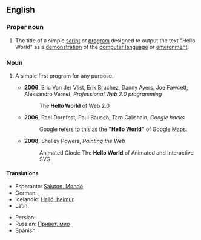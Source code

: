 ==English==
{{wikipedia|Hello world program}}

===Proper noun===
{{en-proper|[[hello|Hello]] [[world|World]]}}

# {{programming}} The title of a simple [[script]] or [[program]] designed to output the text "Hello World" as a [[demonstration]] of the [[computer language]] or [[environment]].

===Noun===
{{en-noun|sg=[[hello|Hello]] [[world|World]]|-}}

# {{programming|by extension}} A simple first program for any purpose.
#* '''2006''', Eric Van der Vlist, Erik Bruchez, Danny Ayers, Joe Fawcett, Alessandro Vernet, ''Professional Web 2.0 programming‎''
#*: The '''Hello World''' of Web 2.0
#* '''2006''', Rael Dornfest, Paul Bausch, Tara Calishain, ''Google hacks‎''
#*: Google refers to this as the '''"Hello World"''' of Google Maps.
#* '''2008''', Shelley Powers, ''Painting the Web‎''
#*: Animated Clock: The '''Hello World''' of Animated and Interactive SVG

====Translations====
{{trans-top|Hello World}}
* Esperanto: [[Saluton, Mondo]]
* German: {{t-|de|Hallo Welt}}, {{t-|de|Hallo-Welt-Programm|n}}
* Icelandic: [[Halló, heimur]]
* Latin: {{t-|la|Ave, munde}}
{{trans-mid}}
* Persian: {{t-|fa|سلام دنیا|tr=salâm donyâ|sc=fa-Arab}}
* Russian: [[Привет, мир]]
* Spanish: {{t-|es|Hola, mundo}}
{{trans-bottom}}